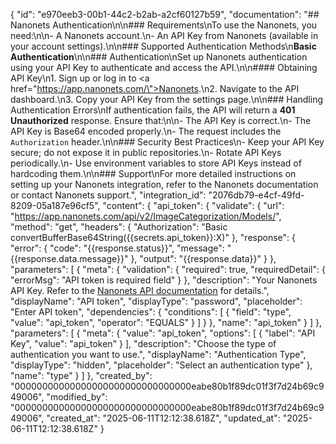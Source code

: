 {
    "id": "e970eeb3-00b1-44c2-b2ab-a2cf60127b59",
    "documentation": "## Nanonets Authentication\n\n### Requirements\nTo use the Nanonets, you need:\n\n- A Nanonets account.\n- An API Key from Nanonets (available in your account settings).\n\n### Supported Authentication Methods\n**Basic Authentication**\n\n### Authentication\nSet up Nanonets authentication using your API Key to authenticate and access the API.\n\n#### Obtaining API Key\n1. Sign up or log in to <a href=\"https://app.nanonets.com/\">Nanonets</a>.\n2. Navigate to the API dashboard.\n3. Copy your API Key from the settings page.\n\n### Handling Authentication Errors\nIf authentication fails, the API will return a **401 Unauthorized** response. Ensure that:\n\n- The API Key is correct.\n- The API Key is Base64 encoded properly.\n- The request includes the `Authorization` header.\n\n### Security Best Practices\n- Keep your API Key secure; do not expose it in public repositories.\n- Rotate API Keys periodically.\n- Use environment variables to store API Keys instead of hardcoding them.\n\n### Support\nFor more detailed instructions on setting up your Nanonets integration, refer to the Nanonets documentation or contact Nanonets support.",
    "integration_id": "2076db79-e4cf-49fd-8209-05a187e96cf5",
    "content": {
        "api_token": {
            "validate": {
                "url": "https://app.nanonets.com/api/v2/ImageCategorization/Models/",
                "method": "get",
                "headers": {
                    "Authorization": "Basic convertBufferBase64String({{secrets.api_token}}:X)"
                },
                "response": {
                    "error": {
                        "code": "{{response.status}}",
                        "message": "{{response.data.message}}"
                    },
                    "output": "{{response.data}}"
                }
            },
            "parameters": [
                {
                    "meta": {
                        "validation": {
                            "required": true,
                            "requiredDetail": {
                                "errorMsg": "API token is required field"
                            }
                        },
                        "description": "Your Nanonets API Key. Refer to the <a href='https://docs.nanonets.com/docs/generate-api-key#how-to-generate-the-api-key' target='_blank'>Nanonets API documentation</a> for details.",
                        "displayName": "API token",
                        "displayType": "password",
                        "placeholder": "Enter API token",
                        "dependencies": {
                            "conditions": [
                                {
                                    "field": "type",
                                    "value": "api_token",
                                    "operator": "EQUALS"
                                }
                            ]
                        }
                    },
                    "name": "api_token"
                }
            ]
        },
        "parameters": [
            {
                "meta": {
                    "value": "api_token",
                    "options": [
                        {
                            "label": "API Key",
                            "value": "api_token"
                        }
                    ],
                    "description": "Choose the type of authentication you want to use.",
                    "displayName": "Authentication Type",
                    "displayType": "hidden",
                    "placeholder": "Select an authentication type"
                },
                "name": "type"
            }
        ]
    },
    "created_by": "00000000000000000000000000000000eabe80b1f89dc01f3f7d24b69c949006",
    "modified_by": "00000000000000000000000000000000eabe80b1f89dc01f3f7d24b69c949006",
    "created_at": "2025-06-11T12:12:38.618Z",
    "updated_at": "2025-06-11T12:12:38.618Z"
}
